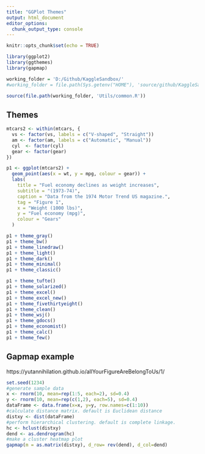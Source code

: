 ---
title: "GGPlot Themes"
output: html_document
editor_options: 
  chunk_output_type: console
---

```{r setup, include=FALSE}
knitr::opts_chunk$set(echo = TRUE)

library(ggplot2)
library(ggthemes)
library(gapmap)

working_folder = 'D:/Github/KaggleSandbox/'
#working_folder = file.path(Sys.getenv("HOME"), 'source/github/KaggleSandbox/')

source(file.path(working_folder, 'Utils/common.R'))
```

## Themes

```{r cars}
mtcars2 <- within(mtcars, {
  vs <- factor(vs, labels = c("V-shaped", "Straight"))
  am <- factor(am, labels = c("Automatic", "Manual"))
  cyl  <- factor(cyl)
  gear <- factor(gear)
})

p1 <- ggplot(mtcars2) +
  geom_point(aes(x = wt, y = mpg, colour = gear)) +
  labs(
    title = "Fuel economy declines as weight increases",
    subtitle = "(1973-74)",
    caption = "Data from the 1974 Motor Trend US magazine.",
    tag = "Figure 1",
    x = "Weight (1000 lbs)",
    y = "Fuel economy (mpg)",
    colour = "Gears"
  )

p1 + theme_gray()
p1 + theme_bw()
p1 + theme_linedraw()
p1 + theme_light()
p1 + theme_dark()
p1 + theme_minimal()
p1 + theme_classic()

p1 + theme_tufte()
p1 + theme_solarized()
p1 + theme_excel()
p1 + theme_excel_new()
p1 + theme_fivethirtyeight()
p1 + theme_clean()
p1 + theme_wsj()
p1 + theme_gdocs()
p1 + theme_economist()
p1 + theme_calc()
p1 + theme_few()
```

## Gapmap example
https://yutannihilation.github.io/allYourFigureAreBelongToUs/1/
```{r gapmap_example, echo=FALSE}
set.seed(1234)
#generate sample data
x <- rnorm(10, mean=rep(1:5, each=2), sd=0.4)
y <- rnorm(10, mean=rep(c(1,2), each=5), sd=0.4)
dataFrame <- data.frame(x=x, y=y, row.names=c(1:10))
#calculate distance matrix. default is Euclidean distance
distxy <- dist(dataFrame)
#perform hierarchical clustering. default is complete linkage.
hc <- hclust(distxy)
dend <- as.dendrogram(hc)
#make a cluster heatmap plot
gapmap(m = as.matrix(distxy), d_row= rev(dend), d_col=dend)

```

